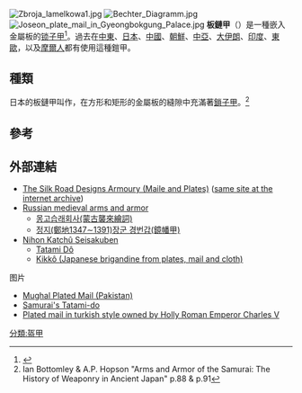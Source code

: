 [[Image:Zbroja_lamelkowa1.jpg|thumb]]
[[Image:Bechter_Diagramm.jpg|thumb]]
[[Image:Joseon_plate_mail_in_Gyeongbokgung_Palace.jpg|thumb]]
<!--
[[File:Tatami_gusoku_Met_14.100.538_n2.jpg|thumb]]-->
'''板鏈甲'''（{{lang-en|Plated Mail}}）是一種嵌入金屬板的[[锁子甲|锁子甲]]<ref>{{Cite web |url=http://www.thefreedictionary.com/Platemail |title=Platemail - definition of Platemail by the Free Online Dictionary  |access-date=2013-12-27 |archive-date=2021-03-01 |archive-url=https://web.archive.org/web/20210301094824/https://www.thefreedictionary.com/Platemail |dead-url=no }}</ref>。過去在[[中東|中東]]、[[日本|日本]]、[[中國|中國]]、[[朝鲜_(称谓)|朝鮮]]、[[中亞|中亞]]、[[大伊朗|大伊朗]]、[[印度|印度]]、[[東歐|東歐]]，以及[[摩爾人|摩爾人]]都有使用這種鎧甲。

==種類==
日本的板鏈甲叫作{{link-en|カルタ金|Karuta (armour)}}，在方形和矩形的金屬板的縫隙中充滿著[[鎖子甲|鎖子甲]]。<ref>Ian Bottomley & A.P. Hopson "Arms and Armor of the Samurai: The History of Weaponry in Ancient Japan" p.88 & p.91</ref>

==參考==
{{reflist}}

==外部連結==
{{commonscat|Plated mail}}
* [http://www.geocities.com/normlaw/page9.html The Silk Road Designs Armoury (Maile and Plates)] ([http://web.archive.org/web/20041109195408/http://www.geocities.com/normlaw/page9.html same site at the internet archive]){{en}}
* [https://web.archive.org/web/20101201114328/http://xenophon-mil.org/rushistory/medievalarmor/parti.htm Russian medieval arms and armor]{{en}}
**[https://archive.is/20121210065939/http://blog.joinsmsn.com/k0312k/5541593 몽고습래회사(蒙古襲來繪詞)]{{ko}}
**[https://archive.is/20121216105819/http://blog.joinsmsn.com/k0312k/5456034 정지(鄭地1347∼1391)장군 경번갑(鏡幡甲)]{{ko}}
* [http://www.sengokudaimyo.com/katchu Nihon Katchû Seisakuben]{{en}}
** [https://web.archive.org/web/20100527191443/http://www.sengokudaimyo.com/katchu/katchu.ch06.html Tatami Dô]{{en}}
** [https://web.archive.org/web/20100527203700/http://www.sengokudaimyo.com/katchu/katchu.ch03.html Kikkô (Japanese brigandine from plates, mail and cloth)]{{en}}
;图片
* [http://flickr.com/photos/peterjr1961/2655188908/ Mughal Plated Mail (Pakistan)] {{Wayback|url=http://flickr.com/photos/peterjr1961/2655188908/ |date=20190131020423 }}
* [http://flickr.com/photos/peterjr1961/2858714704/in/set-72157602652995786/ Samurai's Tatami-do] {{Wayback|url=http://flickr.com/photos/peterjr1961/2858714704/in/set-72157602652995786/ |date=20200919221316 }}
* [http://www.myarmoury.com/view.html?features/pic_mow_charlesv20.jpg Plated mail in turkish style owned by Holly Roman Emperor Charles V] {{Wayback|url=http://www.myarmoury.com/view.html?features%2Fpic_mow_charlesv20.jpg |date=20201111112608 }}

{{盔甲类型}}

[[分類:盔甲|分類:盔甲]]

{{Military-stub}}